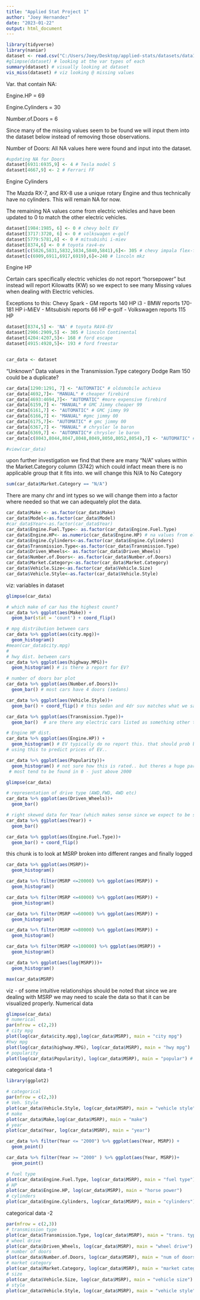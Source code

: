 ```yaml
---
title: "Applied Stat Project 1"
author: "Joey Hernandez"
date: "2023-01-22"
output: html_document
---
```



```r
library(tidyverse)
library(naniar)
dataset <- read.csv("C:/Users/Joey/Desktop/applied-stats/datasets/data1.csv")
#glimpse(dataset) # looking at the var types of each
summary(dataset) # visually looking at dataset
vis_miss(dataset) # viz looking @ missing values

```
Var. that contain NA:

Engine.HP = 69

Engine.Cylinders = 30

Number.of.Doors = 6 

Since many of the missing values seem to be found we will input them into the dataset below instead of removing those observations.

Number of Doors: All NA values here were found and input into the dataset.
```r
#updating NA for Doors
dataset[6931:6935,9] <- 4 # Tesla model S
dataset[4667,9] <- 2 # Ferrari FF 

```


Engine Cylinders

The Mazda RX-7, and RX-8 use a unique rotary Engine and thus technically have no cylinders. This will remain NA for now. 

The remaining NA values come from electric vehicles and have been updated to 0 to match the other electric vehicles.
```r
dataset[1984:1985, 6] <- 0 # chevy bolt EV
dataset[3717:3720, 6] <- 0 # volkswagen e-golf
dataset[5779:5781,6] <- 0 # mitsubishi i-miev
dataset[8374,6] <- 0 # toyota rav4-ev
dataset[c(5826,5831,5832,5834,5840,5841),6]<- 305 # chevy impala flex-fuel
dataset[c(6909,6911,6917,6919),6]<-240 # lincoln mkz

```

Engine HP

Certain cars specifically electric vehicles do not report "horsepower" but instead will report Kilowatts (KW)
so we expect to see many Missing values when dealing with Electric vehicles. 

Exceptions to this:
Chevy Spark - GM reports 140 HP
i3 - BMW reports 170-181 HP
i-MiEV - Mitsubishi reports 66 HP
e-golf - Volkswagen reports 115 HP


```r
dataset[8374,5] <- 'NA' # toyota RAV4-EV
dataset[2906:2909,5] <- 305 # lincoln Continental
dataset[4204:4207,5]<- 168 # ford escape
dataset[4915:4920,5]<- 193 # ford freestar


car_data <- dataset

```


"Unknown" Data values in the Transmission.Type category
Dodge Ram 150 could be a duplicate? 

```r
car_data[1290:1291, 7] <- "AUTOMATIC" # oldsmobile achieva
car_data[4692,7]<- "MANUAL" # cheaper firebird
car_data[4693:4694,7]<- "AUTOMATIC" #more expensive firebird
car_data[6159,7] <- "MANUAL" # GMC Jimmy cheaper 99
car_data[6161,7] <- "AUTOMATIC" # GMC jimmy 99
car_data[6166,7] <- "MANUAL" #gmc jimmy 00
car_data[6175,7]<- "AUTOMATIC" # gmc jimmy 00
car_data[6367,7] <- "MANUAL" # chrysler le baron 
car_data[6369,7] <- "AUTOMATIC"# chrysler le baron 
car_data[c(8043,8044,8047,8048,8049,8050,8052,8054),7] <- "AUTOMATIC" # dodge ram 150

#view(car_data)

```

upon further investigation we find that there are many "N/A" values within the 
Market.Category column (3742) which could infact mean there is no applicable group that it fits into. we will change this N/A to No Category
```r

sum(car_data$Market.Category == "N/A")

```


There are many chr and int types so we will change them into a factor where needed so that we can adequately plot the data.
```r
car_data$Make <- as.factor(car_data$Make)
car_data$Model<-as.factor(car_data$Model)
#car_data$Year<-as.factor(car_data$Year)
car_data$Engine.Fuel.Type<- as.factor(car_data$Engine.Fuel.Type)
car_data$Engine.HP<- as.numeric(car_data$Engine.HP) # na values from elec. vehic. 
car_data$Engine.Cylinders<-as.factor(car_data$Engine.Cylinders)
car_data$Transmission.Type<-as.factor(car_data$Transmission.Type)
car_data$Driven_Wheels<- as.factor(car_data$Driven_Wheels)
car_data$Number.of.Doors<- as.factor(car_data$Number.of.Doors)
car_data$Market.Category<-as.factor(car_data$Market.Category)
car_data$Vehicle.Size<-as.factor(car_data$Vehicle.Size)
car_data$Vehicle.Style<-as.factor(car_data$Vehicle.Style)
```
viz: variables in dataset
```r
glimpse(car_data)

# which make of car has the highest count? 
car_data %>% ggplot(aes(Make)) + 
  geom_bar(stat = 'count') + coord_flip()

# mpg distribution between cars
car_data %>% ggplot(aes(city.mpg))+
  geom_histogram()
#mean(car_data$city.mpg)
#
# hwy dist. between cars
car_data %>% ggplot(aes(highway.MPG))+
  geom_histogram() # is there a report for EV? 

# number of doors bar plot
car_data %>% ggplot(aes(Number.of.Doors))+
  geom_bar() # most cars have 4 doors (sedans)

car_data %>% ggplot(aes(Vehicle.Style))+
  geom_bar() + coord_flip() # this sedan and 4dr suv matches what we saw earlier. 

car_data %>% ggplot(aes(Transmission.Type))+
  geom_bar()  # are there any electric cars listed as something other than direct_drive? 

# Engine HP dist. 
car_data %>% ggplot(aes(Engine.HP)) +
  geom_histogram() # EV typically do no report this. that should prob be considered if we are 
# using this to predict prices of EV..

car_data %>% ggplot(aes(Popularity))+
  geom_histogram() # not sure how this is rated.. but theres a huge part missing 
 # most tend to be found in 0 - just above 2000

glimpse(car_data)

# representation of drive type (AWD,FWD, 4WD etc)
car_data %>% ggplot(aes(Driven_Wheels))+
  geom_bar()

# right skewed data for Year (which makes sense since we expect to be selling "newer" vehicles)
car_data %>% ggplot(aes(Year)) +
  geom_bar()

car_data %>% ggplot(aes(Engine.Fuel.Type))+
  geom_bar() + coord_flip()

```

this chunk is to look at MSRP broken into different ranges and finally logged
```r
car_data %>% ggplot(aes(MSRP))+
  geom_histogram()

car_data %>% filter(MSRP <=20000) %>% ggplot(aes(MSRP)) +
  geom_histogram()

car_data %>% filter(MSRP <=40000) %>% ggplot(aes(MSRP)) +
  geom_histogram()

car_data %>% filter(MSRP <=60000) %>% ggplot(aes(MSRP)) +
  geom_histogram()

car_data %>% filter(MSRP <=80000) %>% ggplot(aes(MSRP)) +
  geom_histogram()

car_data %>% filter(MSRP <=100000) %>% ggplot(aes(MSRP)) +
  geom_histogram()

car_data %>% ggplot(aes(log(MSRP)))+
  geom_histogram()

max(car_data$MSRP)
```


viz - of some intuitive relationships
should be noted that since we are dealing with MSRP we may need to scale the data so that it can be visualized properly.
Numerical data
```r
glimpse(car_data)
# numerical 
par(mfrow = c(2,2))
# city mpg
plot(log(car_data$city.mpg),log(car_data$MSRP), main = "city mpg")
#hwy mpg
plot(log(car_data$highway.MPG), log(car_data$MSRP), main = "hwy mpg")
# popularity
plot(log(car_data$Popularity), log(car_data$MSRP), main = "popular") # this looks irrelevant ?

```

categorical data -1 
```r
library(ggplot2)

# categorical 
par(mfrow = c(2,3))
# Veh. Style
plot(car_data$Vehicle.Style, log(car_data$MSRP), main = "vehicle style")
# make
plot(car_data$Make,log(car_data$MSRP), main = "make")
# year 
plot(car_data$Year, log(car_data$MSRP), main = "year")

car_data %>% filter(Year <= "2000") %>% ggplot(aes(Year, MSRP)) +
  geom_point()

car_data %>% filter(Year >= "2000" ) %>% ggplot(aes(Year, MSRP))+
  geom_point()

# fuel type
plot(car_data$Engine.Fuel.Type, log(car_data$MSRP), main = "fuel type")
# HP 
plot(car_data$Engine.HP, log(car_data$MSRP), main = "horse power")
# cylinders
plot(car_data$Engine.Cylinders, log(car_data$MSRP), main = "cylinders")
```

categorical data -2
```r
par(mfrow = c(2,3))
# transmission type
plot(car_data$Transmission.Type, log(car_data$MSRP), main = "trans. type")
# wheel drive
plot(car_data$Driven_Wheels, log(car_data$MSRP), main = "wheel drive")
# number of doors
plot(car_data$Number.of.Doors, log(car_data$MSRP), main = "num of doors")
# market category
plot(car_data$Market.Category, log(car_data$MSRP), main = "market category")  #there is big chunk of missing values this may be unreliable
# size
plot(car_data$Vehicle.Size, log(car_data$MSRP), main = "vehicle size")
# style
plot(car_data$Vehicle.Style, log(car_data$MSRP), main = "vehicle style")

```


